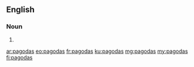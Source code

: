 ==English==

===Noun===
{{head|en|plural}}

# {{plural of|pagoda|lang=en}}

[[ar:pagodas]]
[[eo:pagodas]]
[[fr:pagodas]]
[[ku:pagodas]]
[[mg:pagodas]]
[[my:pagodas]]
[[fi:pagodas]]